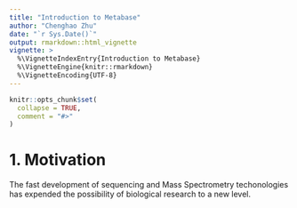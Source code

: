 ```yaml
---
title: "Introduction to Metabase"
author: "Chenghao Zhu"
date: "`r Sys.Date()`"
output: rmarkdown::html_vignette
vignette: >
  %\VignetteIndexEntry{Introduction to Metabase}
  %\VignetteEngine{knitr::rmarkdown}
  %\VignetteEncoding{UTF-8}
---
```


```r
knitr::opts_chunk$set(
  collapse = TRUE,
  comment = "#>"
)
```

# 1. Motivation

The fast development of sequencing and Mass Spectrometry techonologies has expended the possibility of biological research to a new level. 
